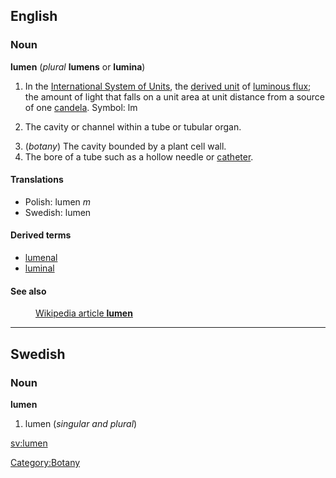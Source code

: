==English==
===Noun===
'''lumen''' (''plural'' '''lumens''' or '''lumina''')

#In the [[International System of Units]], the [[derived unit]] of [[luminous flux]]; the amount of light that falls on a unit area at unit distance from a source of one [[candela]]. Symbol: lm
# {{anatomy}} The cavity or channel within a tube or tubular organ. 
# (''botany'') The cavity bounded by a plant cell wall. 
# The bore of a tube such as a hollow needle or [[catheter]].


====Translations====
*Polish: lumen ''m''
*Swedish: lumen 

====Derived terms====
*[[lumenal]]
*[[luminal]]

====See also====
:[[w:lumen|Wikipedia article '''lumen''']]

--------

==Swedish==
===Noun===
'''lumen'''
#lumen (''singular and plural'')

[[sv:lumen]]

[[Category:Botany]]
